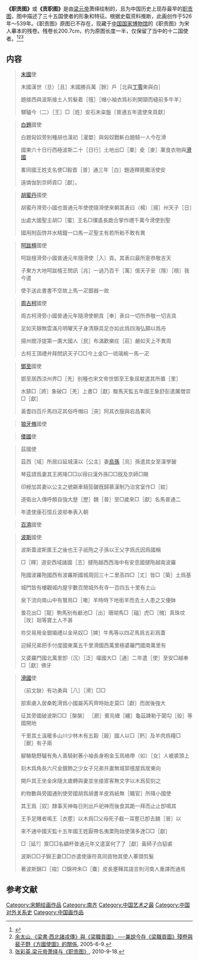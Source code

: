{{Infobox artwork
| title = 职贡图
| artist = [[梁元帝|梁元帝]]萧绎
| year = 526年～539年
| height = 26.7
| width = 402.6
| height_inch = 10½
| width_inch = 158½
}}
{{Infobox artwork
| title = 职贡图（宋人摹本，残卷）
| artist = 
| year = 1077年
| height = 26.7
| width = 200.7
| height_inch = 10½
| width_inch = 79
| city = [[北京|北京]]
| museum = [[中国国家博物馆|中国国家博物馆]]
}}

'''《职贡图》'''或'''《贡职图》'''是由[[梁元帝|梁元帝]]萧绎绘制的，且为中国历史上现存最早的[[职贡图|职贡图]]，图中描述了三十五国使者的形象和特征。根据史载资料推断，此画创作于526年～539年。《职贡图》原图已不存在，现藏于[[中国国家博物馆|中国国家博物馆]]的《职贡图》为宋人摹本的残卷。残卷长200.7cm，约为原图长度一半，仅保留了当中的十二国使者。<ref>{{Cite book|url=https://books.google.com/books?id=1eIOoK4ZDPEC&pg=PA45&hl=en|publisher=臺灣商務印書館|date=1992|isbn=9789570506228|last=石曉軍|title=中日兩國相互認識的變遷}}</ref><ref>[http://www.historicalchina.net/ReadArticle.asp?BIgClass=1&ArticleID=153 余太山.《梁書·西北諸戎傳》與《梁職貢圖》 ──兼說今存《梁職貢圖》殘卷與裴子野《方國使圖》的關係], 2005-6-9.</ref><ref>[http://gushi.1000space.com/gushi3/xiaoyizhigongtu.html 张彩英.梁元帝萧绎与《职贡图》], 2010-9-18.</ref>

{{Clear}}
{{Wide image|Zhigongtu full.jpg|2000px|上图示宋人摹本残卷。由左到右依次为[[且末|末國]]、[[白題|白題]]、[[休密|胡蜜丹]]、[[曹國_(昭武九姓)|呵跋檀]]、[[朱俱波|周古柯]]、[[鄧至|鄧至]]、[[狼牙修|狼牙修]]、[[倭国|倭]]、[[龜茲|龜茲]]、[[百濟|百濟]]、[[波斯|波斯]]、[[嚈噠人|滑/嚈噠]]國使。}}

== 内容 ==
{{Notice|'''注意'''：此节内容不完整，仅供参考。}}
<blockquote>
[[且末國|末國]]使 

末國漢世（旦）［且］末國勝兵萬［餘］戶［北與[[丁零|丁零]]東與白］ 

題接西與波斯接土人剪髮着［氊］［帽小袖衣爲衫則開頸而縫前多牛羊］ 

騾驢今（二）［王］□［姓］安石末粢盤［普通五年遣使來貢獻］ 
</blockquote>

<blockquote>
[[白題|白題]]國使 

白題匈奴旁别種胡也漢初［灌嬰］與匈奴戰斬白題騎一人今在滑 

國東六十日行西極波斯二十［日行］土地出□［粟］夌［麥］菓食衣物與[[滑國|滑國]] 

畧同國王姓支名使□毅晋［普］通三年［白］題道釋氈獨活使安 

遠憐伽到京師貢□［獻］。 
</blockquote>

<blockquote>
[[休密|胡蜜丹]]國使

胡蜜丹滑旁小國也普通元年使使隨滑使來朝其表曰（楊）［揚］州天子［日］

出處大國聖主胡□［蜜］王名□㒒遙長跪合掌作禮千萬今滑使到聖

國用附函啓幷水精鐘一口馬一疋聖主有若所勑不敢有異
</blockquote>

<blockquote>
[[曹國_(昭武九姓)|呵跋檀]]國使

呵跋檀滑旁小國普通元年隨滑使［入］貢。其表曰最所寔恭敬吉天

子東方大地呵跋檀王問訊［兆］一過乃百千［萬］億天子安（隱）［穩］我今遣

使手送此書書不空故上馬一疋銀器一故
</blockquote>

<blockquote>
[[朱俱波|周古柯]]國使

周古柯滑旁小國普通元年隨滑使朝貢［奉］表曰一切所恭敬一切吉具

足如天靜無雲滿月明曜天子身清靜具足亦如此爲四海弘願以爲舟

揚州閻浮提第一廣大國人［民］布滿歡樂㽵［莊］嚴如天上不異周

古柯王頂禮弁拜問訊天子□□今上金□一琉璃椀一馬一疋
</blockquote>

<blockquote>
[[鄧至|鄧至]]國使

鄧至居西涼州界□［羌］别種也宋文帝世鄧至王象屈躭遣其所置［里］

水鎮□［將］象破□［羌］上書□［獻］駿馬天監五年國王象舒彭遣厲僧崇□［獻］

黃耆四百斤馬四疋其俗呼帽曰［突］阿其衣服與宕昌畧同
</blockquote>

<blockquote>
[[狼牙脩|狼牙脩]]國使
</blockquote>

<blockquote>
[[倭國|倭國]]使
</blockquote>

<blockquote>
茲國使

茲西［域］所居曰延城漢以［公主］妻[[烏孫|烏孫]]［烏］孫遣其女至漢學皷

琴茲請爲妻其王將降□□以得曰漢外孫□□旣及京師□賜

印綬加其妻以公主之號錫車騎笳皷旣歸慕漢制乃治宮室作□［紋］

道衛出入傳呼頗自強大歴［歷］魏［晉］至□歲來□［獻］名馬普通二

年遣使康石憶丘波郍奉表入朝
</blockquote>

<blockquote>
[[百濟|百濟]]國使
</blockquote>

<blockquote>
[[波斯|波斯]]國使

波斯蓋波斯匿王之後也王子祇陁之子孫以王父字爲氏因爲國稱

□［釋］道安西域諸國{{PUA|}}［志］揵陁越西西海中有安息國揵陁越南波羅

陁國波羅陁國西有波羅斯國城周回三十二里高四□［丈］皆□［築］土爲基

城門皆有樓觀城内屋宇數百閒城外有寺一百四五十里有土山

泉下流向南山中有鷲鳥□［噉］羊時時下地銜羊而去土人患之又優鉢

曇花出□［龍］駒馬别有鹼池□［出］珊瑚馬□［碯］虎□［魄］真珠坟［玫］㻁等寶土人不甚

珎交易用金銀婚禮以金帛奴□［婢］牛馬等以四疋馬爲五彩爲蓋

迎婦兄弟把手付度國東萬五千里滑國西萬里極婆羅門國南萬里有

又婆羅門國北萬里卽（沉）［泛］壈國大□［通］二年遣［使］至安□越奉□［獻］佛牙
</blockquote>

<blockquote>
[[滑國|滑國]]使

（前文缺）有功勇與［八］［滑］□□

部索虜入居桑乾滑爲小國屬芮芮齊時始走莫□［獻］而居後強大

征其旁國破波斯□□［槃槃］ ［罽］賓烏緾［纏］龜茲踈勒于闐勾［般］等國開地

千里其土溫暖多山川少林木有五糓［穀］國人以□［麫］及羊肉爲糧□［獸］有{{PUA|}}子兩

腳駱駞野驢有角人善騎射著小袖長身袍金玉爲絡帶（如）［女］人被裘頭上

刻木爲角長六尺金銀飾之少女子兄弟共妻無城郭氊屋爲居東向

開戶其王坐金床隨太歲轉與妻並坐接賔客無文字以木爲契刻之

約物數與旁國通則使旁國胡爲胡書羊皮爲紙無［職官］所降小國使

其王爲［奴］隸事天神每日則出戶祀神而後食其跪一拜而止止卽鳴其

王手足賤者鳴王［衣塟］以木爲□父母死子截一耳塟已卽去魏［晉］以

來不通中國天監十五年國王姓厭帶名夷栗陁始使蒲多達□□［獻］

□［延?］賔□□名纈杯普通元年又遣富何了了{{PUA|}}［獻］黃師子白貂裘

波斯□□子錦王妻□□亦遣使康符真同貢物其使人菶頭剪髮

著波斯錦□［褶］□錦袴朱□［麋］皮長壅鞾其語言則河南人重譯而通焉
</blockquote>

==参考文献==
{{Reflist|2}}

[[Category:宋朝绘画作品|Category:宋朝绘画作品]]
[[Category:南齐|Category:南齐]]
[[Category:中国艺术之最|Category:中国艺术之最]]
[[Category:中国对外关系史|Category:中国对外关系史]]
[[Category:中国画作品|Category:中国画作品]]
